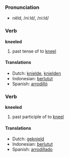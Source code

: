 === Pronunciation ===
*nēld, /niːld/, /ni:ld/

=== Verb ===

'''kneeled'''

# past tense of to [[kneel]]

==== Translations ====
*Dutch: [[knielde]], [[knielden]]
*Indonesian: [[lutut|berlutut]]
*Spanish: [[arrodilló]]

=== Verb ===

'''kneeled'''

# past participle of to [[kneel]]

==== Translations ====
*Dutch: [[geknield]]
*Indonesian: [[lutut|berlutut]]
*Spanish: [[arrodillado]]